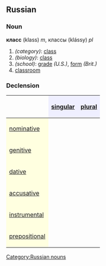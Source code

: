 ==Russian==
[[Category:Russian nouns]]
===Noun===
'''класс''' (klass) ''m'', классы (klássy) ''pl''

#''(category)'': [[class]]
#''(biology)'': [[class]]
#''(school)'': [[grade]] ''(U.S.)'', [[form]] ''(Brit.)''
#[[classroom]]

===Declension===
{| border="1" cellpadding="4" cellspacing="0"
!
! style="background-color: #EFEFFF" align="center"|[[singular]]
! style="background-color: #EFEFFF" align="center"|[[plural]]
|-
! style="background-color: #FFFFE0" align="left"|[[nominative case|nominative]]
| align="center"|{{Unicode|класс}}
| align="center"|{{Unicode|кла́ссы}}
|-
! style="background-color: #FFFFE0" align="left"|[[genitive case|genitive]]
| align="center"|{{Unicode|кла́сса}}
| align="center"|{{Unicode|кла́ссов}}
|-
! style="background-color: #FFFFE0" align="left"|[[dative case|dative]]
| align="center"|{{Unicode|кла́ссу}}
| align="center"|{{Unicode|кла́ссам}}
|-
! style="background-color: #FFFFE0" align="left"|[[accusative case|accusative]]
| align="center"|{{Unicode|класс}}
| align="center"|{{Unicode|кла́ссы}}
|-
! style="background-color: #FFFFE0" align="left"|[[instrumental case|instrumental]]
| align="center"|{{Unicode|кла́ссом}}
| align="center"|{{Unicode|кла́ссами}}
|-
! style="background-color: #FFFFE0" align="left"|[[prepositional case|prepositional]]
| align="center"|{{Unicode|о кла́ссе}}
| align="center"|{{Unicode|о кла́ссах}}
|}